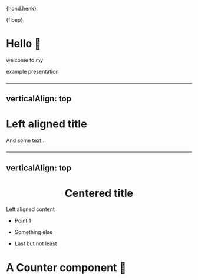{hond.henk}

{floep}

<Hondenstront />

<Counter />

###

# Hello 👋

welcome to my

example presentation

###

---
verticalAlign: top
---

<Left>

# Left aligned title

And some text...

</Left>

###

---
verticalAlign: top
---

<Center>

# Centered title

</Center>

<Left>

Left aligned content

- Point 1

- Something else

- Last but not least

</Left>

###

# A Counter component 🤯

<Counter />
